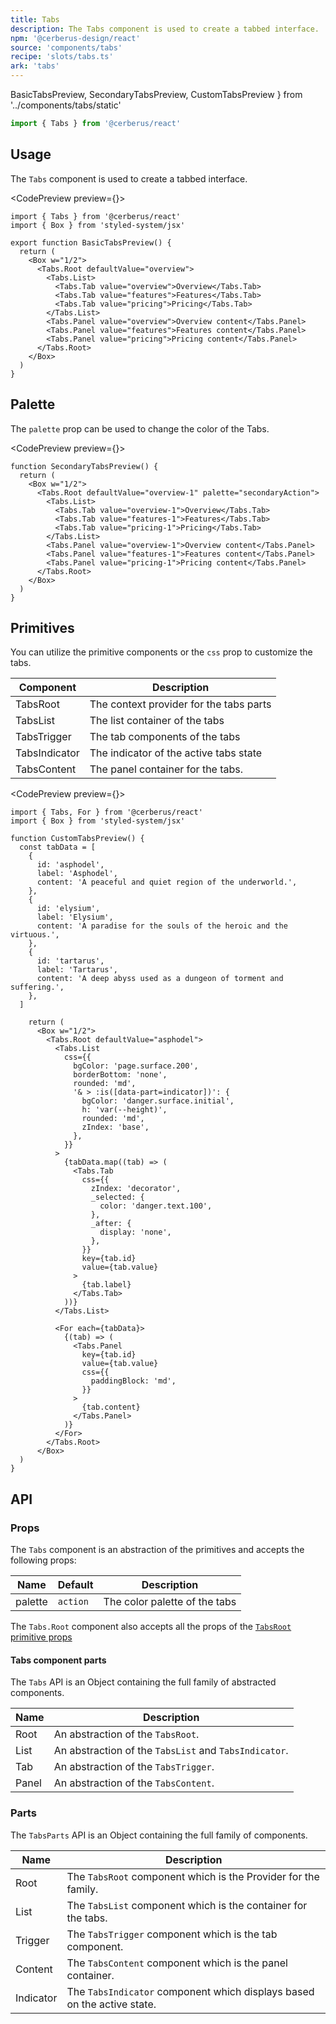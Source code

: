 ```yaml
---
title: Tabs
description: The Tabs component is used to create a tabbed interface.
npm: '@cerberus-design/react'
source: 'components/tabs'
recipe: 'slots/tabs.ts'
ark: 'tabs'
---
```


  BasicTabsPreview,
  SecondaryTabsPreview,
  CustomTabsPreview
} from '../components/tabs/static'

```ts
import { Tabs } from '@cerberus/react'
```

## Usage

The `Tabs` component is used to create a tabbed interface.

<CodePreview preview={<BasicTabsPreview />}>
```tsx title="Basic demo"
import { Tabs } from '@cerberus/react'
import { Box } from 'styled-system/jsx'

export function BasicTabsPreview() {
  return (
    <Box w="1/2">
      <Tabs.Root defaultValue="overview">
        <Tabs.List>
          <Tabs.Tab value="overview">Overview</Tabs.Tab>
          <Tabs.Tab value="features">Features</Tabs.Tab>
          <Tabs.Tab value="pricing">Pricing</Tabs.Tab>
        </Tabs.List>
        <Tabs.Panel value="overview">Overview content</Tabs.Panel>
        <Tabs.Panel value="features">Features content</Tabs.Panel>
        <Tabs.Panel value="pricing">Pricing content</Tabs.Panel>
      </Tabs.Root>
    </Box>
  )
}
```
</CodePreview>

## Palette

The `palette` prop can be used to change the color of the Tabs.

<CodePreview preview={<SecondaryTabsPreview />}>
```tsx title="tabs.tsx" {4}
function SecondaryTabsPreview() {
  return (
    <Box w="1/2">
      <Tabs.Root defaultValue="overview-1" palette="secondaryAction">
        <Tabs.List>
          <Tabs.Tab value="overview-1">Overview</Tabs.Tab>
          <Tabs.Tab value="features-1">Features</Tabs.Tab>
          <Tabs.Tab value="pricing-1">Pricing</Tabs.Tab>
        </Tabs.List>
        <Tabs.Panel value="overview-1">Overview content</Tabs.Panel>
        <Tabs.Panel value="features-1">Features content</Tabs.Panel>
        <Tabs.Panel value="pricing-1">Pricing content</Tabs.Panel>
      </Tabs.Root>
    </Box>
  )
}
```
</CodePreview>

## Primitives

You can utilize the primitive components or the `css` prop to customize the tabs.

| Component | Description |
| --------- | ----------- |
| TabsRoot    | The context provider for the tabs parts |
| TabsList   | The list container of the tabs |
| TabsTrigger   | The tab components of the tabs |
| TabsIndicator   | The indicator of the active tabs state |
| TabsContent | The panel container for the tabs. |

<CodePreview preview={<CustomTabsPreview />}>
```tsx title="Custom tabs demo"
import { Tabs, For } from '@cerberus/react'
import { Box } from 'styled-system/jsx'

function CustomTabsPreview() {
  const tabData = [
    {
      id: 'asphodel',
      label: 'Asphodel',
      content: 'A peaceful and quiet region of the underworld.',
    },
    {
      id: 'elysium',
      label: 'Elysium',
      content: 'A paradise for the souls of the heroic and the virtuous.',
    },
    {
      id: 'tartarus',
      label: 'Tartarus',
      content: 'A deep abyss used as a dungeon of torment and suffering.',
    },
  ]

    return (
      <Box w="1/2">
        <Tabs.Root defaultValue="asphodel">
          <Tabs.List
            css={{
              bgColor: 'page.surface.200',
              borderBottom: 'none',
              rounded: 'md',
              '& > :is([data-part=indicator])': {
                bgColor: 'danger.surface.initial',
                h: 'var(--height)',
                rounded: 'md',
                zIndex: 'base',
              },
            }}
          >
            {tabData.map((tab) => (
              <Tabs.Tab
                css={{
                  zIndex: 'decorator',
                  _selected: {
                    color: 'danger.text.100',
                  },
                  _after: {
                    display: 'none',
                  },
                }}
                key={tab.id}
                value={tab.value}
              >
                {tab.label}
              </Tabs.Tab>
            ))}
          </Tabs.List>

          <For each={tabData}>
            {(tab) => (
              <Tabs.Panel
                key={tab.id}
                value={tab.value}
                css={{
                  paddingBlock: 'md',
                }}
              >
                {tab.content}
              </Tabs.Panel>
            )}
          </For>
        </Tabs.Root>
      </Box>
  )
}
```
</CodePreview>

## API

### Props

The `Tabs` component is an abstraction of the primitives and accepts the following props:

| Name     | Default | Description                                            |
| -------- | ------- | ------------------------------------------------------ |
| palette     |  `action`   | The color palette of the tabs                   |

The `Tabs.Root` component also accepts all the props of the [`TabsRoot` primitive props](https://ark-ui.com/react/docs/components/tabs#api-reference)

#### Tabs component parts

The `Tabs` API is an Object containing the full family of abstracted components.

<NoteAdmonition description="Although the Tabs API is similar to the TabsParts, it returns abstractions of the primitives. The TabsParts return the primitives only." />

| Name     | Description                            |
| -------- | -------------------------------------- |
| Root     | An abstraction of the `TabsRoot`.      |
| List     | An abstraction of the `TabsList` and `TabsIndicator`.      |
| Tab      | An abstraction of the `TabsTrigger`. |
| Panel    | An abstraction of the `TabsContent`. |

### Parts

The `TabsParts` API is an Object containing the full family of components.

<NoteAdmonition description="It is best to only use the TabsParts if you are building a custom solution. Importing Object based components will ship every property it includes into your bundle, regardless if you use it or not." />

| Name     | Description                            |
| -------- | -------------------------------------- |
| Root     | The `TabsRoot` component which is the Provider for the family. |
| List     | The `TabsList` component which is the container for the tabs. |
| Trigger | The `TabsTrigger` component which is the tab component. |
| Content  | The `TabsContent` component which is the panel container. |
| Indicator  | The `TabsIndicator` component which displays based on the active state. |
